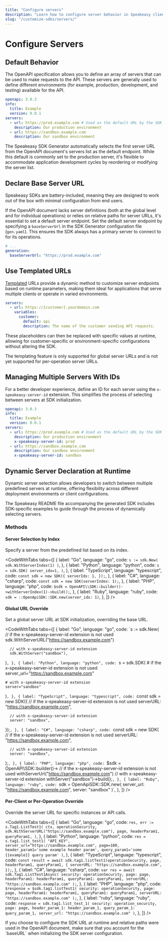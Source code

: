 ```yaml
---
title: "Configure servers"
description: "Learn how to configure server behavior in Speakeasy client SDKs. Customize URLs, define multiple servers, and use templated URLs."
slug: "/customize-sdks/servers/"
---
```



# Configure Servers

## Default Behavior

The OpenAPI specification allows you to define an array of servers that can be used to make requests to the API. These servers are generally used to define different environments (for example, production, development, and testing) available for the API.

```yaml
openapi: 3.0.3
info:
  title: Example
  version: 0.0.1
servers:
  - url: https://prod.example.com # Used as the default URL by the SDK
    description: Our production environment
  - url: https://sandbox.example.com
    description: Our sandbox environment
```

The Speakeasy SDK Generator automatically selects the first server URL from the OpenAPI document's servers list as the default endpoint. While this default is commonly set to the production server, it's flexible to accommodate application development cycles by reordering or modifying the server list.

## Declare Base Server URL

Speakeasy SDKs are battery-included, meaning they are designed to work out of the box with minimal configuration from end users.

If the OpenAPI document lacks server definitions (both at the global level and for individual operations) or relies on relative paths for server URLs, it's essential to set a default server endpoint. Set the default server endpoint by specifying a `baseServerUrl` in the SDK Generator configuration file (`gen.yaml`). This ensures the SDK always has a primary server to connect to for its operations.

```yaml
# ...
generation:
  baseServerUrl: "https://prod.example.com"
```

## Use Templated URLs

[Templated](https://spec.openapis.org/oas/v3.0.3#server-object) URLs provide a dynamic method to customize server endpoints based on runtime parameters, making them ideal for applications that serve multiple clients or operate in varied environments.

```yaml
servers:
  - url: https://{customer}.yourdomain.com
    variables:
      customer:
        default: api
        description: The name of the customer sending API requests.
```

These placeholders can then be replaced with specific values at runtime, allowing for customer-specific or environment-specific configurations without altering the SDK.

<Callout title="Note" type="info">
The templating feature is only supported for global server URLs and is not yet supported for per-operation server URLs.
</Callout>

## Managing Multiple Servers With IDs

For a better developer experience, define an ID for each server using the `x-speakeasy-server-id` extension. This simplifies the process of selecting between servers at SDK initialization.

```yaml
openapi: 3.0.3
info:
  title: Example
  version: 0.0.1
servers:
  - url: https://prod.example.com # Used as the default URL by the SDK
    description: Our production environment
    x-speakeasy-server-id: prod
  - url: https://sandbox.example.com
    description: Our sandbox environment
    x-speakeasy-server-id: sandbox
```

## Dynamic Server Declaration at Runtime

Dynamic server selection allows developers to switch between multiple predefined servers at runtime, offering flexibility across different deployment environments or client configurations.

<Callout title="Note" type="info">
The Speakeasy README file accompanying the generated SDK includes SDK-specific examples to guide through the process of dynamically selecting servers.
</Callout>

### Methods

#### Server Selection by Index

Specify a server from the predefined list based on its index.

<CodeWithTabs
  tabs={[
    {
      label: "Go",
      language: "go",
      code: `s := sdk.New(
		sdk.WithServerIndex(1)
)`,
    },
    {
      label: "Python",
      language: "python",
      code: `s = sdk.SDK(
    server_idx=1,
)`,
    },
    {
      label: "TypeScript",
      language: "typescript",
      code: `const sdk = new SDK({
    serverIdx: 1,
});`,
    },
    {
      label: "C#",
      language: "csharp",
      code: `const sdk = new SDK(serverIndex: 1);`,
    },
    {
      label: "PHP",
      language: "php",
      code: `$sdk = OpenAPI\\SDK::builder()->withServerIndex(1)->build();`,
    },
    {
      label: "Ruby",
      language: "ruby",
      code: `sdk = ::OpenApiSDK::SDK.new(server_idx: 1)`,
    },
  ]}
/>

#### Global URL Override

Set a global server URL at SDK initialization, overriding the base URL.

<CodeWithTabs
  tabs={[
    {
      label: "Go",
      language: "go",
      code: `s := sdk.New(
      // if the x-speakeasy-server-id extension is not used
      sdk.WithServerURL("https://sandbox.example.com")

      // with x-speakeasy-server-id extension
      sdk.WithServer("sandbox"),
  )`,
    },
    {
      label: "Python",
      language: "python",
      code: `s = sdk.SDK(
    # if the x-speakeasy-server-id extension is not used
    server_url="https://sandbox.example.com"

    # with x-speakeasy-server-id extension
    server="sandbox"

  )`,
    },
    {
      label: "TypeScript",
      language: "typescript",
      code: `const sdk = new SDK({
      // if the x-speakeasy-server-id extension is not used
      serverURL: "https://sandbox.example.com",

      // with x-speakeasy-server-id extension
      server: "sandbox",
  });`,
    },
    {
      label: "C#",
      language: "csharp",
      code: `const sdk = new SDK(
      // if the x-speakeasy-server-id extension is not used
      serverURL: "https://sandbox.example.com",

      // with x-speakeasy-server-id extension
      server: "sandbox",
  );`,
    },
    {
      label: "PHP",
      language: "php",
      code: `$sdk = OpenAPI\\SDK::builder()->
  // if the x-speakeasy-server-id extension is not used
  withServerUrl("https://sandbox.example.com")
  // with x-speakeasy-server-id extension
  withServer("sandbox")->build();`,
    },
    {
      label: "Ruby",
      language: "ruby",
      code: `sdk = OpenApiSDK::SDK.new(
    server_url: "https://sandbox.example.com",
    server: "sandbox"
  )`,
},
]}
/>

#### Per-Client or Per-Operation Override

Override the server URL for specific instances or API calls.

<CodeWithTabs
  tabs={[
    {
      label: "Go",
      language: "go",
      code: `res, err := s.Tag1.ListTest1(
      ctx,
      operationSecurity,
      sdk.WithServerURL("https://sandbox.example.com"),
      page,
      headerParam1,
      queryParam1,
  )`,
    },
    {
      label: "Python",
      language: "python",
      code: `res = s.tag1.list_test1(
      "API_KEY",
      server_url="https://sandbox.example.com",
      page=100,
      header_param1='some example header param',
      query_param1='some {{example}} query param'
  )`,
    },
    {
      label: "TypeScript",
      language: "typescript",
      code: `const result = await sdk.tag1.listTest1(operationSecurity, page, headerParam1, queryParam1, {
      serverURL: "https://sandbox.example.com",
  });`,
    },
    {
      label: "C#",
      language: "csharp",
      code: `var res = await sdk.Tag1.ListTest1Async(
      security: operationSecurity,
      page: page,
      headerParam1: headerParam1,
      queryParam1: queryParam1,
      serverURL: "https://sandbox.example.com"
  );`,
    },
    {
      label: "PHP",
      language: "php",
      code: `$response = $sdk.tag1.listTest1(
      security: operationSecurity,
      page: page,
      headerParam1: headerParam1,
      queryParam1: queryParam1,
      serverURL: "https://sandbox.example.com"
  );`,
    },
    {
      label: "ruby",
      language: "ruby",
      code: `response = sdk.tag1.list_test_1(
    security: operation_security,
    page: page,
    header_param_1: header_param_1,
    query_param_1: query_param_1,
    server_url: "https://sandbox.example.com"
  )`,
    },
  ]}
/>

<Callout title="CAUTION" type="warning">
  If you choose to configure the SDK URL at runtime and relative paths were used
  in the OpenAPI document, make sure that you account for the `baseURL` when
  initializing the SDK server configuration.
</Callout>
